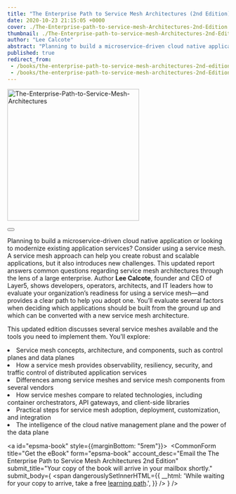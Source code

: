 ```yaml
---
title: "The Enterprise Path to Service Mesh Architectures (2nd Edition)"
date: 2020-10-23 21:15:05 +0000
cover: ./The-Enterprise-path-to-service-mesh-Architectures-2nd-Edition.webp
thumbnail: ./The-Enterprise-path-to-service-mesh-Architectures-2nd-Edition.webp
author: "Lee Calcote"
abstract: "Planning to build a microservice-driven cloud native application or looking to modernize existing application services?"
published: true
redirect_from:
 - /books/the-enterprise-path-to-service-mesh-architectures-2nd-edition
 - /books/the-enterprise-path-to-service-mesh-architectures-2nd-Edition
---
```





<BookWrapper>

<div className="book"><a href={service_mesh_book_second_edition}><img className="card" width="300px" src={service_mesh_book_second_edition} alt="The-Enterprise-Path-to-Service-Mesh-Architectures" align="centre" /></a><div>&nbsp;</div>
  <div className="two-buttons">
        <Button primary className="pa-8 mr-2" title="Get free ebook" url="#epsma-book" />
  </div>
</div>

Planning to build a microservice-driven cloud native application or looking to modernize existing application services? Consider using a service mesh. A service mesh approach can help you create robust and scalable applications, but it also introduces new challenges. This updated report answers common questions regarding service mesh architectures through the lens of a large enterprise.
<span>Author <b>Lee Calcote</b>, founder and CEO of Layer5, shows developers, operators, architects, and IT leaders how to evaluate your organization’s readiness for using a service mesh—and provides a clear path to help you adopt one. You’ll evaluate several factors when deciding which applications should be built from the ground up and which can be converted with a new service mesh architecture.</span>

This updated edition discusses several service meshes available and the tools you need to implement them. You’ll explore:

<div>
  <li> Service mesh concepts, architecture, and components, such as control planes and data planes </li>
  <li> How a service mesh provides observability, resiliency, security, and traffic control of distributed application services</li>
  <li> Differences among service meshes and service mesh components from several vendors</li>
  <li>How service meshes compare to related technologies, including container orchestrators, API gateways, and client-side libraries</li>
  <li>Practical steps for service mesh adoption, deployment, customization, and integration</li>
  <li>The intelligence of the cloud native management plane and the power of the data plane</li>
</div>

<a id="epsma-book" style={{marginBottom: "5rem"}}>&nbsp;</a>
<CommonForm
  title="Get the eBook"
  form="epsma-book"
  account_desc="Email the The Enterprise Path to Service Mesh Architectures 2nd Edition"
  submit_title="Your copy of the book will arrive in your mailbox shortly."
  submit_body={
    <span
      dangerouslySetInnerHTML={{
        __html:
          'While waiting for your copy to arrive, take a free <a href="https://layer5.io/learn/learning-path">learning path</a>.',
      }}
    />
  }
/>

</BookWrapper>

